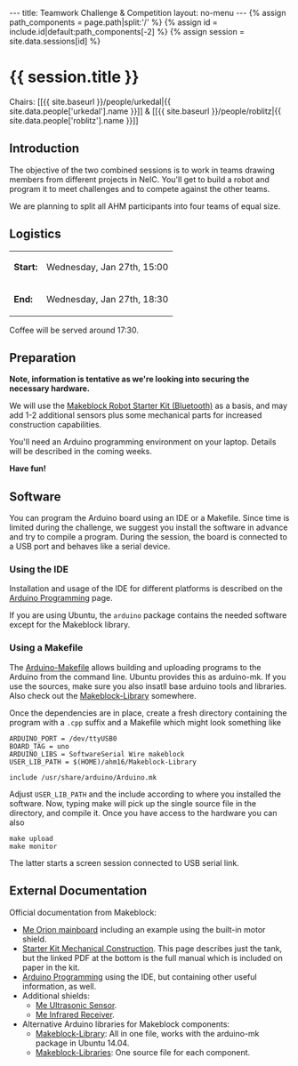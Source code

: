 ---
title: Teamwork Challenge & Competition
layout: no-menu
---
{% assign path_components = page.path|split:'/' %}
{% assign id = include.id|default:path_components[-2] %}
{% assign session = site.data.sessions[id] %}
= {{ session.title }} =

Chairs: [[{{ site.baseurl }}/people/urkedal|{{ site.data.people['urkedal'].name }}]] & [[{{ site.baseurl }}/people/roblitz|{{ site.data.people['roblitz'].name }}]]

== Introduction ==

The objective of the two combined sessions is to work in teams
drawing members from different projects in NeIC. You'll get to
build a robot and program it to meet challenges and to compete
against the other teams.

We are planning to split all AHM participants into four teams of
equal size.

== Logistics ==
<div id="smallbottommargin">
{|class="wikitable"
|- style="text-align: left;"
| '''Start:''' || Wednesday, Jan 27th, 15:00
|-
| '''End:''' || Wednesday, Jan 27th, 18:30
|}
</div>
Coffee will be served around 17:30.

== Preparation ==

'''Note, information is tentative as we're looking into securing
the necessary hardware.'''

We will use the [http://www.makeblock.cc/starter-robot-kit/ Makeblock Robot Starter Kit (Bluetooth)] as a basis, and may add 1-2 additional sensors plus some mechanical parts for increased construction capabilities.

You'll need an Arduino programming environment on your laptop. Details will be described in the coming weeks.

'''Have fun!'''

== Software ==

You can program the Arduino board using an IDE or a Makefile.  Since time is limited during the challenge, we suggest you install the software in advance and try to compile a program.  During the session, the board is connected to a USB port and behaves like a serial device.

=== Using the IDE ===

Installation and usage of the IDE for different platforms is described on the [http://learn.makeblock.cc/learning-arduino/ Arduino Programming] page.

If you are using Ubuntu, the <tt>arduino</tt> package contains the needed software except for the Makeblock library.

=== Using a Makefile ===

The [https://github.com/sudar/Arduino-Makefile Arduino-Makefile] allows building and uploading programs to the Arduino from the command line.  Ubuntu provides this as arduino-mk.  If you use the sources, make sure you also insatll base arduino tools and libraries.  Also check out the [https://github.com/Makeblock-official/Makeblock-Library Makeblock-Library] somewhere.

Once the dependencies are in place, create a fresh directory containing the program with a <tt>.cpp</tt> suffix and a Makefile which might look something like

 ARDUINO_PORT = /dev/ttyUSB0
 BOARD_TAG = uno
 ARDUINO_LIBS = SoftwareSerial Wire makeblock
 USER_LIB_PATH = $(HOME)/ahm16/Makeblock-Library

 include /usr/share/arduino/Arduino.mk

Adjust <tt>USER_LIB_PATH</tt> and the include according to where you installed the software.  Now, typing make will pick up the single source file in the directory, and compile it.  Once you have access to the hardware you can also

 make upload
 make monitor

The latter starts a screen session connected to USB serial link.

== External Documentation ==

Official documentation from Makeblock:
* [http://learn.makeblock.cc/orion/ Me Orion mainboard] including an example using the built-in motor shield.
* [http://learn.makeblock.cc/starter_robot_kit/ Starter Kit Mechanical Construction]. This page describes just the tank, but the linked PDF at the bottom is the full manual which is included on paper in the kit.
* [http://learn.makeblock.cc/learning-arduino/ Arduino Programming] using the IDE, but containing other useful information, as well.
* Additional shields:
** [http://learn.makeblock.cc/ultrasonic-sensor/ Me Ultrasonic Sensor].
** [http://wiki.makeblock.cc/index.php?title=Me-Infrared_Receiver_Decode Me Infrared Receiver].
* Alternative Arduino libraries for Makeblock components:
** [https://github.com/Makeblock-official/Makeblock-Library Makeblock-Library]: All in one file, works with the arduino-mk package in Ubuntu 14.04.
** [https://github.com/Makeblock-official/Makeblock-Libraries Makeblock-Libraries]: One source file for each component.
